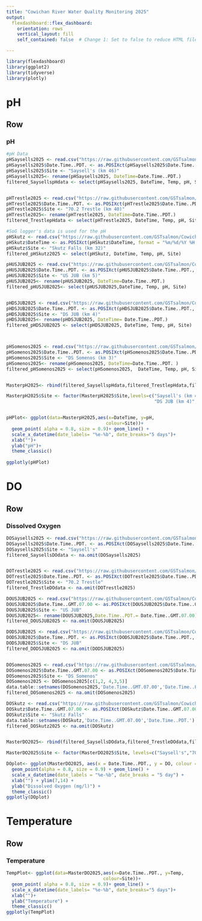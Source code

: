 ```yaml
---
title: "Cowichan River Water Quality Monitoring 2025"
output: 
  flexdashboard::flex_dashboard:
    orientation: rows
    vertical_layout: fill
    self_contained: false  # Change 1: Set to false to reduce HTML file size

---
```


```r
library(flexdashboard)
library(ggplot2)
library(tidyverse)
library(plotly)
```

# pH {data-orientation="rows"}

## Row {data-height="650"}

### pH
```r
#pH Data
pHSaysells2025 <- read.csv("https://raw.githubusercontent.com/GSTsalmon/Cowichan2025DataRepo/refs/heads/main/pHSaysell's2025.csv")
pHSaysells2025$Date.Time..PDT. <- as.POSIXct(pHSaysells2025$Date.Time..PDT., format = "%m/%d/%Y %H:%M")
pHSaysells2025$Site <- "Saysell's (km 46)"
pHSaysells2025<- rename(pHSaysells2025, DateTime=Date.Time..PDT.)
filtered_SaysellspHdata <- select(pHSaysells2025, DateTime, Temp, pH, Site )


pHTrestle2025 <- read.csv("https://raw.githubusercontent.com/GSTsalmon/Cowichan2025DataRepo/refs/heads/main/pHTrestle2025.csv")
pHTrestle2025$Date.Time..PDT. <- as.POSIXct(pHTrestle2025$Date.Time..PDT., format = "%m/%d/%Y %H:%M")
pHTrestle2025$Site <- "70.2 Trestle (km 40)"
pHTrestle2025<- rename(pHTrestle2025, DateTime=Date.Time..PDT.)
filtered_TrestlepHdata <- select(pHTrestle2025, DateTime, Temp, pH, Site)

#SoG logger's data is used for the pH
pHSkutz <- read.csv("https://raw.githubusercontent.com/GSTsalmon/Cowichan2025DataRepo/refs/heads/main/pHSktuz2.csv")
pHSkutz$DateTime <- as.POSIXct(pHSkutz$DateTime, format = "%m/%d/%Y %H:%M")
pHSkutz$Site <- "Skutz Falls (km 32)"
filtered_pHSkutz2025 <- select(pHSkutz, DateTime, Temp, pH, Site)

pHUSJUB2025 <- read.csv("https://raw.githubusercontent.com/GSTsalmon/Cowichan2025DataRepo/refs/heads/main/pHUSJUB2025.csv")
pHUSJUB2025$Date.Time..PDT. <- as.POSIXct(pHUSJUB2025$Date.Time..PDT., format = "%m/%d/%Y %H:%M")
pHUSJUB2025$Site <- "US JUB (km 5)"
pHUSJUB2025<- rename(pHUSJUB2025, DateTime=Date.Time..PDT.)
filtered_pHUSJUB2025<- select(pHUSJUB2025,DateTime, Temp, pH, Site)


pHDSJUB2025 <- read.csv("https://raw.githubusercontent.com/GSTsalmon/Cowichan2025DataRepo/refs/heads/main/pHDSJUB2025.csv")
pHDSJUB2025$Date.Time..PDT. <- as.POSIXct(pHDSJUB2025$Date.Time..PDT., format = "%m/%d/%Y %H:%M")
pHDSJUB2025$Site <- "DS JUB (km 4)"
pHDSJUB2025<- rename(pHDSJUB2025, DateTime= Date.Time..PDT.)
filtered_pHDSJUB2025 <- select(pHDSJUB2025, DateTime, Temp, pH, Site)



pHSomenos2025 <- read.csv("https://raw.githubusercontent.com/GSTsalmon/Cowichan2025DataRepo/refs/heads/main/pHSomenosDS2025.csv")
pHSomenos2025$Date.Time..PDT. <- as.POSIXct(pHSomenos2025$Date.Time..PDT., format = "%m/%d/%Y %H:%M")
pHSomenos2025$Site <- "DS Somenos (km 3)"
pHSomenos2025<- rename(pHSomenos2025, DateTime=Date.Time..PDT. )
filtered_pHSomenos2025 <- select(pHSomenos2025,  DateTime, Temp, pH, Site)


MasterpH2025<- rbind(filtered_SaysellspHdata,filtered_TrestlepHdata,filtered_pHSkutz2025, filtered_pHUSJUB2025,filtered_pHDSJUB2025,  filtered_pHSomenos2025)

MasterpH2025$Site <- factor(MasterpH2025$Site,levels=c("Saysell's (km 46)","70.2 Trestle (km 40)", "Skutz Falls (km 32)","US JUB (km 5)",
                                                       "DS JUB (km 4)","DS Somenos (km 3)"))


pHPlot<- ggplot(data=MasterpH2025,aes(x=DateTime, y=pH,
                                     colour=Site))+
  geom_point( alpha = 0.8, size = 0.9)+ geom_line() +
  scale_x_datetime(date_labels= "%e-%b", date_breaks="5 days")+
  xlab("")+
  ylab("pH")+
  theme_classic() 
 
ggplotly(pHPlot)

```


# DO {data-orientation="rows"}

## Row {data-height="650"}

### Dissolved Oxygen

```r
DOSaysells2025 <- read.csv("https://raw.githubusercontent.com/GSTsalmon/Cowichan2025DataRepo/refs/heads/main/DOSaysell's2025.csv")
DOSaysells2025$Date.Time..PDT. <- as.POSIXct(DOSaysells2025$Date.Time..PDT., format = "%m/%d/%Y %H:%M")
DOSaysells2025$Site <- "Saysell's"
filtered_SaysellsDOdata <- na.omit(DOSaysells2025)


DOTrestle2025 <- read.csv("https://raw.githubusercontent.com/GSTsalmon/Cowichan2025DataRepo/refs/heads/main/DOTrestle2025.csv")
DOTrestle2025$Date.Time..PDT. <- as.POSIXct(DOTrestle2025$Date.Time..PDT., format = "%m/%d/%Y %H:%M")
DOTrestle2025$Site <- "70.2 Trestle"
filtered_TrestleDOdata <- na.omit(DOTrestle2025)

DOUSJUB2025 <- read.csv("https://raw.githubusercontent.com/GSTsalmon/Cowichan2025DataRepo/refs/heads/main/DOUSJUB2025.csv")
DOUSJUB2025$Date.Time..GMT.07.00 <- as.POSIXct(DOUSJUB2025$Date.Time..GMT.07.00, format = "%m/%d/%Y %H:%M")
DOUSJUB2025$Site <- "US JUB"
DOUSJUB2025<- rename(DOUSJUB2025,Date.Time..PDT.= Date.Time..GMT.07.00)
filtered_DOUSJUB2025 <- na.omit(DOUSJUB2025)

DODSJUB2025 <- read.csv("https://raw.githubusercontent.com/GSTsalmon/Cowichan2025DataRepo/refs/heads/main/DODSJUB2025.csv")
DODSJUB2025$Date.Time..PDT. <- as.POSIXct(DODSJUB2025$Date.Time..PDT., format = "%m/%d/%Y %H:%M")
DODSJUB2025$Site <- "DS JUB"
filtered_DODSJUB2025 <- na.omit(DODSJUB2025)


DOSomenos2025 <- read.csv("https://raw.githubusercontent.com/GSTsalmon/Cowichan2025DataRepo/refs/heads/main/DOSomenosDS2025.csv")
DOSomenos2025$Date.Time..GMT.07.00 <- as.POSIXct(DOSomenos2025$Date.Time..GMT.07.00, format = "%m/%d/%Y %H:%M")
DOSomenos2025$Site <- "DS Somenos"
DOSomenos2025 <- DOSomenos2025[c(1,2, 4,3,5)]
data.table::setnames(DOSomenos2025,'Date.Time..GMT.07.00','Date.Time..PDT.')
filtered_DOSomenos2025 <- na.omit(DOSomenos2025)

DOSkutz <- read.csv("https://raw.githubusercontent.com/GSTsalmon/Cowichan2025DataRepo/refs/heads/main/DOSkutz2025.csv")
DOSkutz$Date.Time..GMT.07.00 <- as.POSIXct(DOSkutz$Date.Time..GMT.07.00, format = "%m/%d/%Y %H:%M")
DOSkutz$Site <- "Skutz Falls"
data.table::setnames(DOSkutz,'Date.Time..GMT.07.00','Date.Time..PDT.')
filtered_DOSkutz2025 <- na.omit(DOSkutz)


MasterDO2025<- rbind(filtered_SaysellsDOdata,filtered_TrestleDOdata,filtered_DOSkutz2025,filtered_DOUSJUB2025,filtered_DODSJUB2025,filtered_DOSomenos2025)

MasterDO2025$Site <- factor(MasterDO2025$Site, levels=c("Saysell's","70.2 Trestle", "Skutz Falls", "US JUB", "DS JUB", "DS Somenos" ))

DOplot<- ggplot(MasterDO2025, aes(x = Date.Time..PDT., y = DO, colour = Site)) +
  geom_point(alpha = 0.8, size = 0.9) + geom_line() +
  scale_x_datetime(date_labels = "%e-%b", date_breaks = "5 day") +
  xlab("") + ylim(7,14) +
  ylab("Dissolved Oxygen (mg/l)") +
  theme_classic()
ggplotly(DOplot)
```



# Temperature {data-orientation="rows"}

## Row {data-height="650"}

### Temperature

```r
TempPlot<- ggplot(data=MasterDO2025,aes(x=Date.Time..PDT., y=Temp,
                                    colour=Site))+
  geom_point( alpha = 0.8, size = 0.9)+ geom_line() +
  scale_x_datetime(date_labels= "%e-%b", date_breaks="5 days")+
  xlab("")+
  ylab("Temperature") +
  theme_classic() 
ggplotly(TempPlot)
```

